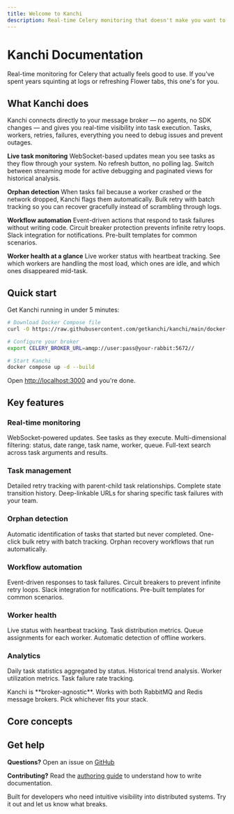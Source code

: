 ```yaml
---
title: Welcome to Kanchi
description: Real-time Celery monitoring that doesn't make you want to quit.
---
```



# Kanchi Documentation

Real-time monitoring for Celery that actually feels good to use. If you've spent years squinting at logs or refreshing Flower tabs, this one's for you.

## What Kanchi does

Kanchi connects directly to your message broker — no agents, no SDK changes — and gives you real-time visibility into task execution. Tasks, workers, retries, failures, everything you need to debug issues and prevent outages.

**Live task monitoring**
WebSocket-based updates mean you see tasks as they flow through your system. No refresh button, no polling lag. Switch between streaming mode for active debugging and paginated views for historical analysis.

**Orphan detection**
When tasks fail because a worker crashed or the network dropped, Kanchi flags them automatically. Bulk retry with batch tracking so you can recover gracefully instead of scrambling through logs.

**Workflow automation**
Event-driven actions that respond to task failures without writing code. Circuit breaker protection prevents infinite retry loops. Slack integration for notifications. Pre-built templates for common scenarios.

**Worker health at a glance**
Live worker status with heartbeat tracking. See which workers are handling the most load, which ones are idle, and which ones disappeared mid-task.

## Quick start

Get Kanchi running in under 5 minutes:

```bash
# Download Docker Compose file
curl -O https://raw.githubusercontent.com/getkanchi/kanchi/main/docker-compose.yaml

# Configure your broker
export CELERY_BROKER_URL=amqp://user:pass@your-rabbit:5672//

# Start Kanchi
docker compose up -d --build
```

Open [http://localhost:3000](http://localhost:3000) and you're done.

<Cards className="mt-6">
  <Card href="/docs/getting-started/introduction" title="Introduction" description="Learn what Kanchi can do for your Celery infrastructure." />
  <Card href="/docs/getting-started/quickstart" title="Quickstart" description="Run Kanchi locally in under 5 minutes." />
  <Card href="/docs/getting-started/installation" title="Installation" description="Deploy to production with Docker or run locally for development." />
  <Card href="/docs/core/architecture" title="Architecture" description="Understand how Kanchi monitors your task queue." />
</Cards>

## Key features

### Real-time monitoring
WebSocket-powered updates. See tasks as they execute. Multi-dimensional filtering: status, date range, task name, worker, queue. Full-text search across task arguments and results.

### Task management
Detailed retry tracking with parent-child task relationships. Complete state transition history. Deep-linkable URLs for sharing specific task failures with your team.

### Orphan detection
Automatic identification of tasks that started but never completed. One-click bulk retry with batch tracking. Orphan recovery workflows that run automatically.

### Workflow automation
Event-driven responses to task failures. Circuit breakers to prevent infinite retry loops. Slack integration for notifications. Pre-built templates for common scenarios.

### Worker health
Live status with heartbeat tracking. Task distribution metrics. Queue assignments for each worker. Automatic detection of offline workers.

### Analytics
Daily task statistics aggregated by status. Historical trend analysis. Worker utilization metrics. Task failure rate tracking.

<Callout>
Kanchi is **broker-agnostic**. Works with both RabbitMQ and Redis message brokers. Pick whichever fits your stack.
</Callout>

## Core concepts

<Cards className="mt-6">
  <Card href="/docs/core/architecture" title="Architecture" description="How Kanchi monitors your Celery infrastructure without changes to your code." />
  <Card href="/docs/core/orphan-detection" title="Orphan Detection" description="Automatic identification and recovery of abandoned tasks." />
  <Card href="/docs/core/worker-health" title="Worker Health" description="Real-time tracking of worker status and performance." />
  <Card href="/docs/core/workflow-automation" title="Workflows" description="Event-driven automation for task failures and recovery." />
</Cards>

## Get help

**Questions?** Open an issue on [GitHub](https://github.com/getkanchi/kanchi/issues)

**Contributing?** Read the [authoring guide](/docs/authoring/overview) to understand how to write documentation.

Built for developers who need intuitive visibility into distributed systems. Try it out and let us know what breaks.
